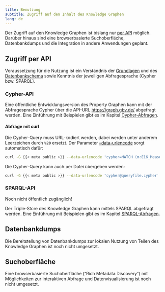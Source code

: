 ```yaml
---
title: Benutzung
subtitle: Zugriff auf den Inhalt des Knowledge Graphen
lang: de
---
```


Der Zugriff auf den Knowledge Graphen ist bislang nur [per API](#zugriff-per-api) möglich. Darüber hinaus sind eine browserbasierte Suchoberfläche, Datenbankdumps und die Integration in andere Anwendungen geplant.

## Zugriff per API

Voraussetzung für die Nutzung ist ein Verständnis der [Grundlagen](basics.qmd) und des [Datenbankschema](schema.qmd) sowie Kenntnis der jeweiligen Abfragesprache (Cypher bzw. SPARQL).

### Cypher-API

Eine öffentliche Entwicklungsversion des Property Graphen kann mit der Abfragesprache Cypher über die API-URL <https://graph.gbv.de/> abgefragt werden. Eine Einführung mit Beispielen gibt es im Kapitel [Cypher-Abfragen](cypher.qmd).

#### Abfrage mit curl

Die Cypher-Query muss URL-kodiert werden, dabei werden unter anderem
Leerzeichen durch `%20` ersetzt. Der Parameter
[--data-urlencode](https://curl.se/docs/manpage.html#--data-urlencode) sorgt
automatisch dafür:

:::{.column-screen-inset-right}
```sh
curl -G {{< meta public >}} --data-urlencode 'cypher=MATCH (m:E16_Measurement) RETURN m LIMIT 10'
```
:::

Die Cypher-Query kann auch per Datei übergeben werden:

```sh
curl -G {{< meta public >}} --data-urlencode 'cypher@queryfile.cypher'
```

### SPARQL-API

::: {.callout-warning appearance="simple"}
Noch nicht öffentlich zugänglich!
:::

Der Triple-Store des Knowledge Graphen kann mittels SPARQL abgefragt werden.
Eine Einführung mit Beispielen gibt es im Kapitel
[SPARQL-Abfragen](sparql.qmd).

## Datenbankdumps

::: {.callout-warning appearance="simple"}
Die Bereitstellung von Datenbankdumps zur lokalen Nutzung von Teilen des Knowledge Graphen ist noch nicht umgesetzt.
:::

## Suchoberfläche

::: {.callout-warning appearance="simple"}
Eine browserbasierte Suchoberfläche (“Rich Metadata Discovery”) mit Möglichkeiten zur interaktiven Abfrage und Datenvisualisierung ist noch nicht umgesetzt.
:::
